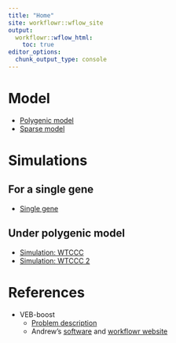 ```yaml
---
title: "Home"
site: workflowr::wflow_site
output:
  workflowr::wflow_html:
    toc: true
editor_options:
  chunk_output_type: console
---
```


# Model
  * [Polygenic model](polygenic_model.html)
  * [Sparse model](sparse_model.html)

# Simulations

## For a single gene
  * [Single gene](simulation-singleG.html)

## Under polygenic model
  * [Simulation: WTCCC](simulation-WTCCC.html)
  * [Simulation: WTCCC 2](simulation-WTCCC2.html)
  
# References
  * VEB-boost
    * [Problem description](VEB-boost-fitting.html)
    * Andrew's [software](https://github.com/andrewg3311/VEB.Boost) and [workflowr website](https://andrewg3311.github.io/VEB-Boost-workflowR/VEB_Boost_Derivation.html)

